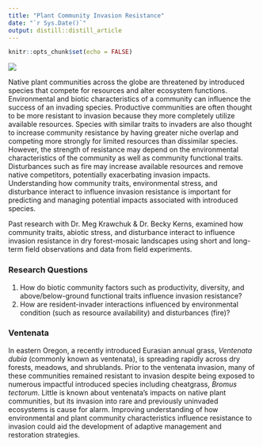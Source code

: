 ```yaml
---
title: "Plant Community Invasion Resistance"
date: "`r Sys.Date()`"
output: distill::distill_article
---
```


```r
knitr::opts_chunk$set(echo = FALSE)
```

![](images/sgh_banner.jpg)

Native plant communities across the globe are threatened by introduced species that compete for resources and alter ecosystem functions. Environmental and biotic characteristics  of a community can influence the success of an invading species. Productive communities are often thought to be more resistant to invasion because they more completely utilize available resources. Species with similar traits to invaders are also thought to increase community resistance by having greater niche overlap and competing more strongly for limited resources than dissimilar species. However, the strength of resistance may depend on the environmental characteristics of the community as well as community functional traits. <br> 
Disturbances such as fire may increase available resources and remove native competitors, potentially exacerbating invasion impacts. Understanding how community traits, environmental stress, and disturbance interact to influence invasion resistance is important for predicting and managing potential impacts associated with introduced species.

Past research with Dr. Meg Krawchuk & Dr. Becky Kerns, examined how community traits, abiotic stress, and disturbance interact to influence invasion resistance in dry forest-mosaic landscapes using short and long-term field observations and data from field experiments. 

### Research Questions

(1) How do biotic community factors such as productivity, diversity, and above/below-ground functional traits influence invasion resistance? <br>
(2) How are resident-invader interactions influenced by environmental condition (such as resource availability) and disturbances (fire)?


### Ventenata

In eastern Oregon, a recently introduced Eurasian annual grass, *Ventenata dubia* (commonly known as ventenata), is spreading rapidly across dry forests, meadows, and shrublands. Prior to the ventenata invasion, many of these communities remained resistant to invasion despite being exposed to numerous impactful introduced species including cheatgrass, *Bromus tectorum*. Little is known about ventenata’s impacts on native plant communities, but its invasion into rare and previously uninvaded ecosystems is cause for alarm. Improving understanding of how environmental and plant community characteristics influence resistance to invasion could aid the development of adaptive management and restoration strategies. 





